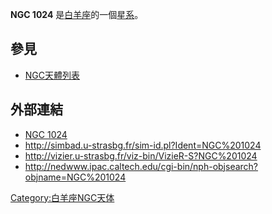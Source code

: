 {{NGCInfoBox|NGCID=NGC 1024|發現者=弗里德里希·威廉·赫歇爾|發現日期=1786年9月18日|其他編號=UGC 2142,MCG 2-7-20,ZWG 439.22|曆元=J2000.0|赤經=39分11.8秒
|赤緯=10°50'52"|星座=白羊座|星體=星系|星等=12.3|表面亮度=14.1|藍等=13.1}}

'''NGC 1024''' 是[[白羊座|白羊座]]的一個[[星系|星系]]。

== 參見 ==
* [[NGC天體列表|NGC天體列表]]

== 外部連結 ==
* [https://web.archive.org/web/20041013000227/http://www.seds.org/~spider/ngc/ngc.cgi?1024 NGC 1024]
* http://simbad.u-strasbg.fr/sim-id.pl?Ident=NGC%201024
* http://vizier.u-strasbg.fr/viz-bin/VizieR-S?NGC%201024{{Wayback|url=http://vizier.u-strasbg.fr/viz-bin/VizieR-S?NGC%201024 |date=20160303202551 }}
* http://nedwww.ipac.caltech.edu/cgi-bin/nph-objsearch?objname=NGC%201024{{Wayback|url=http://nedwww.ipac.caltech.edu/cgi-bin/nph-objsearch?objname=NGC%201024 |date=20191018171444 }}

[[Category:白羊座NGC天体|Category:白羊座NGC天体]]